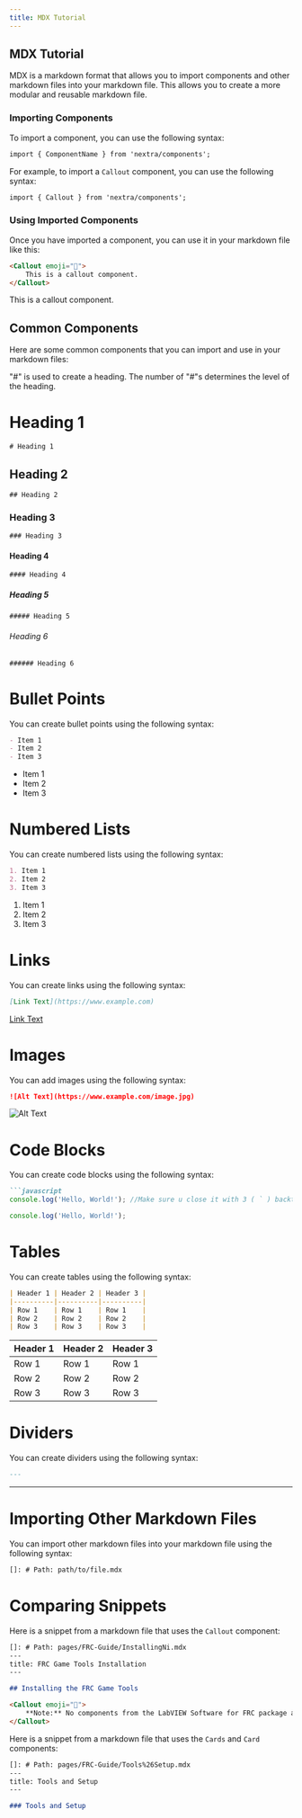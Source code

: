 ```yaml
---
title: MDX Tutorial
---
```



## MDX Tutorial

MDX is a markdown format that allows you to import components and other markdown files into your markdown file. This allows you to create a more modular and reusable markdown file.

### Importing Components

To import a component, you can use the following syntax:

```md
import { ComponentName } from 'nextra/components';
```

For example, to import a `Callout` component, you can use the following syntax:

```md
import { Callout } from 'nextra/components';
```

### Using Imported Components

Once you have imported a component, you can use it in your markdown file like this:

```md
<Callout emoji="👾">
    This is a callout component.
</Callout>
```
<Callout emoji="👾">
    This is a callout component.
</Callout>

## Common Components

Here are some common components that you can import and use in your markdown files:

"#" is used to create a heading. The number of "#"s determines the level of the heading.

# Heading 1
```
# Heading 1
```
## Heading 2
```
## Heading 2
```
### Heading 3
```
### Heading 3
```
#### Heading 4
```
#### Heading 4
```
##### Heading 5
```
##### Heading 5
```
###### Heading 6
```
###### Heading 6
```

# Bullet Points

You can create bullet points using the following syntax:

```md
- Item 1
- Item 2
- Item 3
```
- Item 1
- Item 2
- Item 3

# Numbered Lists

You can create numbered lists using the following syntax:

```md
1. Item 1
2. Item 2
3. Item 3
```
1. Item 1
2. Item 2
3. Item 3

# Links

You can create links using the following syntax:

```md
[Link Text](https://www.example.com)
```
[Link Text](https://www.example.com)

# Images

You can add images using the following syntax:

```md
![Alt Text](https://www.example.com/image.jpg)
```
![Alt Text](https://www.example.com/image.jpg)

# Code Blocks

You can create code blocks using the following syntax:

```md
```javascript
console.log('Hello, World!'); //Make sure u close it with 3 ( ` ) backticks
```


```javascript
console.log('Hello, World!');
```


# Tables

You can create tables using the following syntax:

```md
| Header 1 | Header 2 | Header 3 |
|----------|----------|----------|
| Row 1    | Row 1    | Row 1    |
| Row 2    | Row 2    | Row 2    |
| Row 3    | Row 3    | Row 3    |
```

| Header 1 | Header 2 | Header 3 |
|----------|----------|----------|
| Row 1    | Row 1    | Row 1    |
| Row 2    | Row 2    | Row 2    |
| Row 3    | Row 3    | Row 3    |

# Dividers

You can create dividers using the following syntax:

```md
---
```

---

# Importing Other Markdown Files

You can import other markdown files into your markdown file using the following syntax:

```md
[]: # Path: path/to/file.mdx
```


# Comparing Snippets

Here is a snippet from a markdown file that uses the `Callout` component:

```md
[]: # Path: pages/FRC-Guide/InstallingNi.mdx
---
title: FRC Game Tools Installation
---

## Installing the FRC Game Tools

<Callout emoji="👾">
    **Note:** No components from the LabVIEW Software for FRC package are required for running either the Driver Station or Imaging Tool.
</Callout>

```

Here is a snippet from a markdown file that uses the `Cards` and `Card` components:

```md
[]: # Path: pages/FRC-Guide/Tools%26Setup.mdx
---
title: Tools and Setup
---

### Tools and Setup
